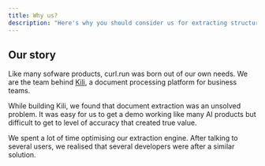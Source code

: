 ```yaml
---
title: Why us?
description: "Here's why you should consider us for extracting structured data."
---
```


## Our story

Like many sofware products, curl.run was born out of our own needs. We are the team behind [Kili](https://kili.so), a document processing platform for business teams.

While building Kili, we found that document extraction was an unsolved problem. It was easy for us to get a demo working like many AI products but difficult to get to level of accuracy that created true value.

We spent a lot of time optimising our extraction engine. After talking to several users, we realised that several developers were after a similar solution.
